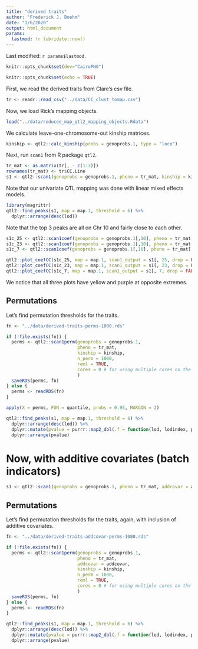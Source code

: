 ```yaml
---
title: "derived traits"
author: "Frederick J. Boehm"
date: "1/6/2020"
output: html_document
params: 
  lastmod: !r lubridate::now()
---
```


Last modified: `r params$lastmod`.


```r
knitr::opts_chunk$set(dev="CairoPNG")
```


```r
knitr::opts_chunk$set(echo = TRUE)
```

First, we read the derived traits from Clare's csv file.

```r
tr <- readr::read_csv("../data/CC_clust_tomap.csv")
```


Now, we load Rick's mapping objects. 

```r
load("../data/reduced_map_qtl2_mapping_objects.Rdata")
```

We calculate leave-one-chromosome-out kinship matrices.

```r
kinship <- qtl2::calc_kinship(probs = genoprobs.1, type = "loco")
```



Next, run `scan1` from R package `qtl2`. 

```r
tr_mat <- as.matrix(tr[, - c(1:3)])
rownames(tr_mat) <- tr$CC.Line
s1 <- qtl2::scan1(genoprobs = genoprobs.1, pheno = tr_mat, kinship = kinship, reml = TRUE)
```

Note that our univariate QTL mapping was done with linear mixed effects models.

```r
library(magrittr)
qtl2::find_peaks(s1, map = map.1, threshold = 6) %>%
  dplyr::arrange(desc(lod))
```

Note that the top 3 peaks are all on Chr 10 and fairly close to each other.


```r
s1c_25 <- qtl2::scan1coef(genoprobs = genoprobs.1[,10], pheno = tr_mat[, 25], kinship = kinship$`10`, reml = TRUE)
s1c_23 <- qtl2::scan1coef(genoprobs = genoprobs.1[,10], pheno = tr_mat[, 23], kinship = kinship$`10`, reml = TRUE)
s1c_7 <- qtl2::scan1coef(genoprobs = genoprobs.1[,10], pheno = tr_mat[, 7], kinship = kinship$`10`, reml = TRUE)
```

```r
qtl2::plot_coefCC(s1c_25, map = map.1, scan1_output = s1[, 25, drop = FALSE])
qtl2::plot_coefCC(s1c_23, map = map.1, scan1_output = s1[, 23, drop = FALSE])
qtl2::plot_coefCC(s1c_7, map = map.1, scan1_output = s1[, 7, drop = FALSE])
```

We notice that all three plots have yellow and purple at opposite extremes.


## Permutations

Let's find permutation thresholds for the traits.

```r
fn <- "../data/derived-traits-perms-1000.rds"

if (!file.exists(fn)) {
  perms <- qtl2::scan1perm(genoprobs = genoprobs.1, 
                           pheno = tr_mat, 
                           kinship = kinship, 
                           n_perm = 1000, 
                           reml = TRUE, 
                           cores = 0 # for using multiple cores on the ghpcc cluster
                           )
  saveRDS(perms, fn)
} else {
  perms <- readRDS(fn)
}

```

```r
apply(X = perms, FUN = quantile, probs = 0.95, MARGIN = 2)
```

```r
qtl2::find_peaks(s1, map = map.1, threshold = 6) %>%
  dplyr::arrange(desc(lod)) %>%
  dplyr::mutate(pvalue = purrr::map2_dbl(.f = function(lod, lodindex, perms){qtl2effects::calc_pvalue(observed_lod = lod, maxlods = perms[ , lodindex])}, .x = lod, .y = lodindex, perms = perms)) %>%
  dplyr::arrange(pvalue)
```


# Now, with additive covariates (batch indicators)

```r
s1 <- qtl2::scan1(genoprobs = genoprobs.1, pheno = tr_mat, addcovar = addcovar, kinship = kinship, reml = TRUE)
```

## Permutations

Let's find permutation thresholds for the traits, again, with inclusion of additive covariates.

```r
fn <- "../data/derived-traits-addcovar-perms-1000.rds"

if (!file.exists(fn)) {
  perms <- qtl2::scan1perm(genoprobs = genoprobs.1, 
                           pheno = tr_mat, 
                           addcovar = addcovar,
                           kinship = kinship, 
                           n_perm = 1000, 
                           reml = TRUE, 
                           cores = 0 # for using multiple cores on the ghpcc cluster
                           )
  saveRDS(perms, fn)
} else {
  perms <- readRDS(fn)
}

```


```r
qtl2::find_peaks(s1, map = map.1, threshold = 6) %>%
  dplyr::arrange(desc(lod)) %>%
  dplyr::mutate(pvalue = purrr::map2_dbl(.f = function(lod, lodindex, perms){qtl2effects::calc_pvalue(observed_lod = lod, maxlods = perms[ , lodindex])}, .x = lod, .y = lodindex, perms = perms)) %>%
  dplyr::arrange(pvalue)
```



